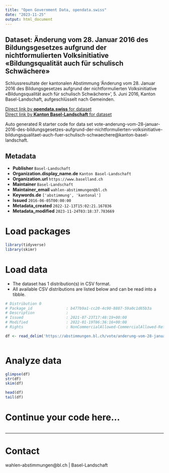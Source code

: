 ```yaml
---
title: "Open Government Data, opendata.swiss"
date: "2023-11-25"
output: html_document
---
```


## Dataset: Änderung vom 28. Januar 2016 des Bildungsgesetzes aufgrund der nichtformulierten Volksinitiative «Bildungsqualität auch für schulisch Schwächere»

Schlussresultate der kantonalen Abstimmung 'Änderung vom 28. Januar 2016 des Bildungsgesetzes aufgrund der nichtformulierten Volksinitiative «Bildungsqualität auch für schulisch Schwächere»', 5. Juni 2016, Kanton Basel-Landschaft, aufgeschlüsselt nach Gemeinden.

[Direct link by **opendata.swiss** for dataset](https://opendata.swiss/de/dataset/anderung-vom-28-januar-2016-des-bildungsgesetzes-aufgrund-der-nichtformulierten-volksinitiative)<br>
[Direct link by **Kanton Basel-Landschaft** for dataset](https://abstimmungen.bl.ch/vote/anderung-vom-28-januar-2016-des-bildungsgesetzes-aufgrund-der-nichtformulierten-volksinitiative-bildungsqualitaet-auch-fuer-schulisch-schwaechere/data)

Auto generated R starter code for data set vote-anderung-vom-28-januar-2016-des-bildungsgesetzes-aufgrund-der-nichtformulierten-volksinitiative-bildungsqualitaet-auch-fuer-schulisch-schwaechere@kanton-basel-landschaft.

## Metadata

- **Publisher** `Basel-Landschaft`
- **Organization.display_name.de** `Kanton Basel-Landschaft`
- **Organization.url** `https://www.baselland.ch`
- **Maintainer** `Basel-Landschaft`
- **Maintainer_email** `wahlen-abstimmungen@bl.ch`
- **Keywords.de** `['abstimmung', 'kantonal']`
- **Issued** `2016-06-05T00:00:00`
- **Metadata_created** `2022-12-13T15:02:21.167836`
- **Metadata_modified** `2023-11-24T03:18:37.783669`


# Load packages

```r

library(tidyverse)
library(skimr)

```

# Load data

-   The dataset has 1 distribution(s) in CSV format.
-   All available CSV distributions are listed below and can be read into a tibble.

```r

# Distribution 0
# Package_id               : b477b9a1-cc20-4c90-8887-59a0c1d65b3a
# Description              : 
# Issued                   : 2021-07-23T17:48:19+00:00
# Modified                 : 2022-01-19T06:36:16+00:00
# Rights                   : NonCommercialAllowed-CommercialAllowed-ReferenceRequired

df <- read_delim('https://abstimmungen.bl.ch/vote/anderung-vom-28-januar-2016-des-bildungsgesetzes-aufgrund-der-nichtformulierten-volksinitiative-bildungsqualitaet-auch-fuer-schulisch-schwaechere/data-csv')



```

# Analyze data

```r

glimpse(df)
str(df)
skim(df)

head(df)
tail(df)

```

# Continue your code here...

```r

```

------------------------------------------------------------------------

# Contact

wahlen-abstimmungen@bl.ch | Basel-Landschaft
